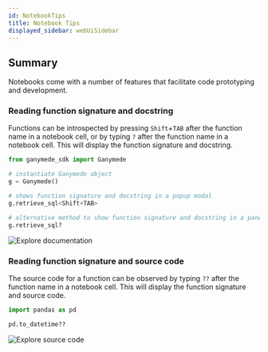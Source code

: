 ```yaml
---
id: NotebookTips
title: Notebook Tips
displayed_sidebar: webUiSidebar
---
```


## Summary

Notebooks come with a number of features that facilitate code prototyping and development.  

### Reading function signature and docstring

Functions can be introspected by pressing `Shift`+`TAB` after the function name in a notebook cell, or by typing `?` after the function name in a notebook cell.  This will display the function signature and docstring.  

```python
from ganymede_sdk import Ganymede

# instantiate Ganymede object
g = Ganymede()

# shows function signature and docstring in a popup modal
g.retrieve_sql<Shift+TAB>

# alternative method to show function signature and docstring in a pane at the bottom of the screen
g.retrieve_sql?
```

<img alt="Explore documentation" 
      src="https://ganymede-bio.mo.cloudinary.net/apiServer/Example_Function_Docstring20230712.png"
      />
&nbsp;

### Reading function signature and source code

The source code for a function can be observed by typing `??` after the function name in a notebook cell.  This will display the function signature and source code.

```python
import pandas as pd

pd.to_datetime??
```

<img alt="Explore source code" 
      src="https://ganymede-bio.mo.cloudinary.net/apiServer/Example_Function_Source_Narrow20230712.png"
      />
&nbsp;

